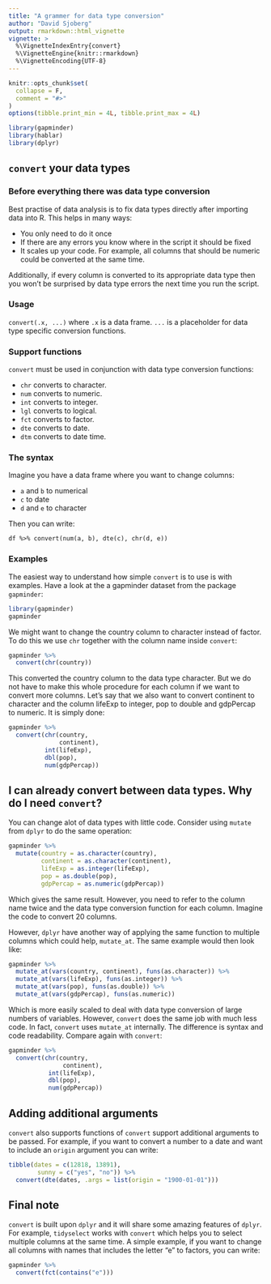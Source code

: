 ```yaml
---
title: "A grammer for data type conversion"
author: "David Sjoberg"
output: rmarkdown::html_vignette
vignette: >
  %\VignetteIndexEntry{convert}
  %\VignetteEngine{knitr::rmarkdown}
  %\VignetteEncoding{UTF-8}
---
```


```r
knitr::opts_chunk$set(
  collapse = F,
  comment = "#>"
)
options(tibble.print_min = 4L, tibble.print_max = 4L)

library(gapminder)
library(hablar)
library(dplyr)
```

## `convert` your data types
### Before everything there was data type conversion
Best practise of data analysis is to fix data types directly after importing data into R. This helps in many ways:

* You only need to do it once
* If there are any errors you know where in the script it should be fixed
* It scales up your code. For example, all columns that should be numeric could be converted at the same time.

Additionally, if every column is converted to its appropriate data type then you won't be surprised  by data type errors the next time you run the script. 

### Usage
`convert(.x, ...)`
where `.x` is a data frame. `...` is a placeholder for data type specific conversion functions.

### Support functions
`convert` must be used in conjunction with data type conversion functions:

* `chr` converts to character.
* `num` converts to numeric.
* `int` converts to integer.
* `lgl` converts to logical.
* `fct` converts to factor.
* `dte` converts to date.
* `dtm` converts to date time.

### The syntax
Imagine you have a data frame where you want to change columns:

- `a` and `b` to numerical
- `c` to date 
- `d` and `e` to character

Then you can write:

`df %>% convert(num(a, b), dte(c), chr(d, e))`

### Examples

The easiest way to understand how simple `convert` is to use is with examples. Have a look at the a gapminder dataset from the package `gapminder`:

```r
library(gapminder)
gapminder

```

We might want to change the country column to character instead of factor. To do this we use `chr` together with the column name inside `convert`:

```r
gapminder %>% 
  convert(chr(country))
```

This converted the country column to the data type character. But we do not have to make this whole procedure for each column if we want to convert more columns. Let's say that we also want to convert continent to character and the column lifeExp to integer, pop to double and gdpPercap to numeric. It is simply done:

```r
gapminder %>% 
  convert(chr(country, 
              continent),
          int(lifeExp),
          dbl(pop),
          num(gdpPercap))
```

## I can already convert between data types. Why do I need `convert`?
You can change alot of data types with little code. Consider using `mutate` from `dplyr` to do the same operation:

```r
gapminder %>%
  mutate(country = as.character(country),
         continent = as.character(continent),
         lifeExp = as.integer(lifeExp),
         pop = as.double(pop),
         gdpPercap = as.numeric(gdpPercap))
```

Which gives the same result. However, you need to refer to the column name twice and the data type conversion function for each column. Imagine the code to convert 20 columns. 

However, `dplyr` have another way of applying the same function to multiple columns which could help, `mutate_at`. The same example would then look like:

```r
gapminder %>% 
  mutate_at(vars(country, continent), funs(as.character)) %>% 
  mutate_at(vars(lifeExp), funs(as.integer)) %>% 
  mutate_at(vars(pop), funs(as.double)) %>% 
  mutate_at(vars(gdpPercap), funs(as.numeric))
```

Which is more easily scaled to deal with data type conversion of large numbers of variables. However, `convert` does the same job with much less code. In fact, `convert` uses `mutate_at` internally. The difference is syntax and code readability. Compare again with `convert`:

```r
gapminder %>% 
  convert(chr(country, 
               continent),
           int(lifeExp),
           dbl(pop),
           num(gdpPercap))
```


## Adding additional arguments
`convert` also supports functions of `convert` support additional arguments to be passed. For example, if you want to convert a number to a date and want to include an `origin` argument you can write:
```r
tibble(dates = c(12818, 13891),
        sunny = c("yes", "no")) %>% 
  convert(dte(dates, .args = list(origin = "1900-01-01")))
```


## Final note
`convert` is built upon `dplyr` and it will share some amazing features of `dplyr`. For example, `tidyselect` works with `convert` which helps you to select multiple columns at the same time. A simple example, if you want to change all columns with names that includes the letter "e" to factors, you can write:

```r
gapminder %>% 
  convert(fct(contains("e")))
```

